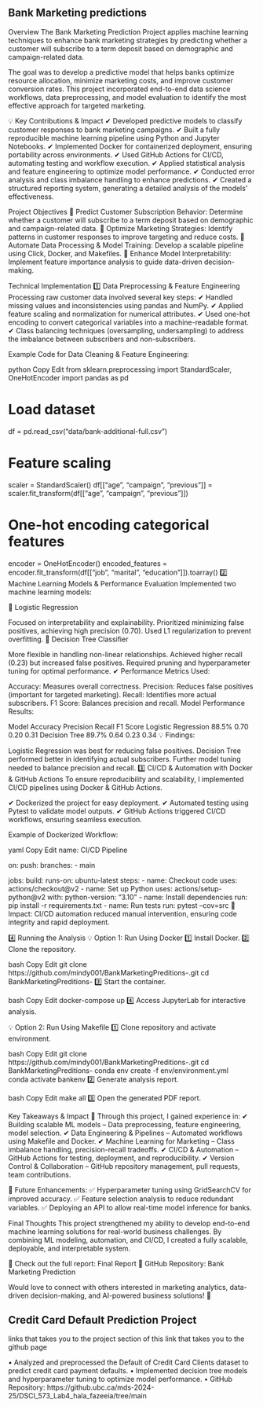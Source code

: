 ## Bank Marketing predictions 
Overview
The Bank Marketing Prediction Project applies machine learning techniques to enhance bank marketing strategies by predicting whether a customer will subscribe to a term deposit based on demographic and campaign-related data.

The goal was to develop a predictive model that helps banks optimize resource allocation, minimize marketing costs, and improve customer conversion rates. This project incorporated end-to-end data science workflows, data preprocessing, and model evaluation to identify the most effective approach for targeted marketing.

💡 Key Contributions & Impact
✔ Developed predictive models to classify customer responses to bank marketing campaigns.
✔ Built a fully reproducible machine learning pipeline using Python and Jupyter Notebooks.
✔ Implemented Docker for containerized deployment, ensuring portability across environments.
✔ Used GitHub Actions for CI/CD, automating testing and workflow execution.
✔ Applied statistical analysis and feature engineering to optimize model performance.
✔ Conducted error analysis and class imbalance handling to enhance predictions.
✔ Created a structured reporting system, generating a detailed analysis of the models’ effectiveness.

Project Objectives
🔹 Predict Customer Subscription Behavior: Determine whether a customer will subscribe to a term deposit based on demographic and campaign-related data.
🔹 Optimize Marketing Strategies: Identify patterns in customer responses to improve targeting and reduce costs.
🔹 Automate Data Processing & Model Training: Develop a scalable pipeline using Click, Docker, and Makefiles.
🔹 Enhance Model Interpretability: Implement feature importance analysis to guide data-driven decision-making.

Technical Implementation
1️⃣ Data Preprocessing & Feature Engineering
Processing raw customer data involved several key steps:
✔ Handled missing values and inconsistencies using pandas and NumPy.
✔ Applied feature scaling and normalization for numerical attributes.
✔ Used one-hot encoding to convert categorical variables into a machine-readable format.
✔ Class balancing techniques (oversampling, undersampling) to address the imbalance between subscribers and non-subscribers.

Example Code for Data Cleaning & Feature Engineering:

python
Copy
Edit
from sklearn.preprocessing import StandardScaler, OneHotEncoder
import pandas as pd

# Load dataset
df = pd.read_csv("data/bank-additional-full.csv")

# Feature scaling
scaler = StandardScaler()
df[["age", "campaign", "previous"]] = scaler.fit_transform(df[["age", "campaign", "previous"]])

# One-hot encoding categorical features
encoder = OneHotEncoder()
encoded_features = encoder.fit_transform(df[["job", "marital", "education"]]).toarray()
2️⃣ Machine Learning Models & Performance Evaluation
Implemented two machine learning models:

📌 Logistic Regression

Focused on interpretability and explainability.
Prioritized minimizing false positives, achieving high precision (0.70).
Used L1 regularization to prevent overfitting.
📌 Decision Tree Classifier

More flexible in handling non-linear relationships.
Achieved higher recall (0.23) but increased false positives.
Required pruning and hyperparameter tuning for optimal performance.
✔ Performance Metrics Used:

Accuracy: Measures overall correctness.
Precision: Reduces false positives (important for targeted marketing).
Recall: Identifies more actual subscribers.
F1 Score: Balances precision and recall.
Model Performance Results:

Model	Accuracy	Precision	Recall	F1 Score
Logistic Regression	88.5%	0.70	0.20	0.31
Decision Tree	89.7%	0.64	0.23	0.34
💡 Findings:

Logistic Regression was best for reducing false positives.
Decision Tree performed better in identifying actual subscribers.
Further model tuning needed to balance precision and recall.
3️⃣ CI/CD & Automation with Docker & GitHub Actions
To ensure reproducibility and scalability, I implemented CI/CD pipelines using Docker & GitHub Actions.

✔ Dockerized the project for easy deployment.
✔ Automated testing using Pytest to validate model outputs.
✔ GitHub Actions triggered CI/CD workflows, ensuring seamless execution.

Example of Dockerized Workflow:

yaml
Copy
Edit
name: CI/CD Pipeline

on:
  push:
    branches:
      - main

jobs:
  build:
    runs-on: ubuntu-latest
    steps:
      - name: Checkout code
        uses: actions/checkout@v2
      - name: Set up Python
        uses: actions/setup-python@v2
        with:
          python-version: "3.10"
      - name: Install dependencies
        run: pip install -r requirements.txt
      - name: Run tests
        run: pytest --cov=src
🚀 Impact: CI/CD automation reduced manual intervention, ensuring code integrity and rapid deployment.

4️⃣ Running the Analysis
💡 Option 1: Run Using Docker
1️⃣ Install Docker.
2️⃣ Clone the repository.

bash
Copy
Edit
git clone https://github.com/mindy001/BankMarketingPreditions-.git
cd BankMarketingPreditions-
3️⃣ Start the container.

bash
Copy
Edit
docker-compose up
4️⃣ Access JupyterLab for interactive analysis.

💡 Option 2: Run Using Makefile
1️⃣ Clone repository and activate environment.

bash
Copy
Edit
git clone https://github.com/mindy001/BankMarketingPreditions-.git
cd BankMarketingPreditions-
conda env create -f env/environment.yml  
conda activate bankenv
2️⃣ Generate analysis report.

bash
Copy
Edit
make all
3️⃣ Open the generated PDF report.

Key Takeaways & Impact
🚀 Through this project, I gained experience in:
✔ Building scalable ML models – Data preprocessing, feature engineering, model selection.
✔ Data Engineering & Pipelines – Automated workflows using Makefile and Docker.
✔ Machine Learning for Marketing – Class imbalance handling, precision-recall tradeoffs.
✔ CI/CD & Automation – GitHub Actions for testing, deployment, and reproducibility.
✔ Version Control & Collaboration – GitHub repository management, pull requests, team contributions.

🔹 Future Enhancements:
✅ Hyperparameter tuning using GridSearchCV for improved accuracy.
✅ Feature selection analysis to reduce redundant variables.
✅ Deploying an API to allow real-time model inference for banks.

Final Thoughts
This project strengthened my ability to develop end-to-end machine learning solutions for real-world business challenges. By combining ML modeling, automation, and CI/CD, I created a fully scalable, deployable, and interpretable system.

🔗 Check out the full report: Final Report
🔗 GitHub Repository: Bank Marketing Prediction

Would love to connect with others interested in marketing analytics, data-driven decision-making, and AI-powered business solutions! 🚀


## Credit Card Default Prediction Project
links that takes you to the project section of this
link that takes you to the github page

•	Analyzed and preprocessed the Default of Credit Card Clients dataset to predict credit card payment defaults.
•	Implemented decision tree models and hyperparameter tuning to optimize model performance. 
•	GitHub Repository: https://github.ubc.ca/mds-2024-25/DSCI_573_Lab4_hala_fazeeia/tree/main


